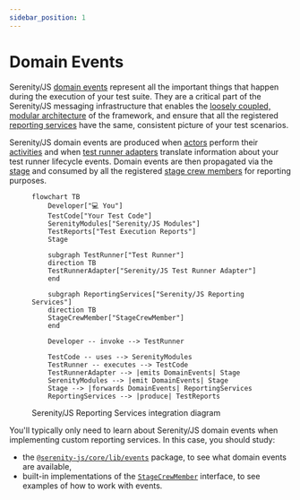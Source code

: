 ```yaml
---
sidebar_position: 1
---
```


# Domain Events

Serenity/JS [domain events](/api/core-events/class/DomainEvent) represent all the important things that happen during the execution of your test suite.
They are a critical part of the Serenity/JS messaging infrastructure
that enables the [loosely coupled, modular architecture](/handbook/getting-started/architecture/)
of the framework, and ensure that all the registered [reporting services](/handbook/reporting/)
have the same, consistent picture of your test scenarios.

Serenity/JS domain events are produced when [actors](/api/core/class/Actor) perform their [activities](/api/core/class/Activity)
and when [test runner adapters](/handbook/test-runners/) translate information about your test runner lifecycle events.
Domain events are then propagated via the [stage](/api/core/class/Stage) and consumed by all
the registered [stage crew members](/api/core/interface/StageCrewMember) for reporting purposes.

<figure>

```mermaid
flowchart TB
    Developer["💻 You"]
    TestCode["Your Test Code"]
    SerenityModules["Serenity/JS Modules"]
    TestReports["Test Execution Reports"]
    Stage

    subgraph TestRunner["Test Runner"]
    direction TB
    TestRunnerAdapter["Serenity/JS Test Runner Adapter"]
    end

    subgraph ReportingServices["Serenity/JS Reporting Services"]
    direction TB
    StageCrewMember["StageCrewMember"]
    end

    Developer -- invoke --> TestRunner

    TestCode -- uses --> SerenityModules
    TestRunner -- executes --> TestCode
    TestRunnerAdapter --> |emits DomainEvents| Stage
    SerenityModules --> |emit DomainEvents| Stage
    Stage --> |forwards DomainEvents| ReportingServices
    ReportingServices --> |produce| TestReports
```

<figcaption>Serenity/JS Reporting Services integration diagram</figcaption>
</figure>

You'll typically only need to learn about Serenity/JS domain events when implementing custom reporting services. In this case, you should study:
- the [`@serenity-js/core/lib/events`](/api/core-events/class/DomainEvent) package, to see what domain events are available,
- built-in implementations of the [`StageCrewMember`](/api/core/interface/StageCrewMember) interface, to see examples of how to work with events.
